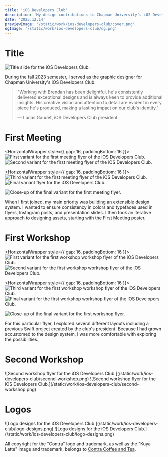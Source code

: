 ```yaml
---
title: 'iOS Developers Club'
description: 'My design contributions to Chapman University’s iOS Developers Club, an organization for students interested in iOS app development.'
date: '2023.12.14'
previewImage: '/static/work/ios-developers-club/cover.png'
ogImage: '/static/work/ios-developers-club/og.png'
---
```


# Title

![Title slide for the iOS Developers Club.](/static/work/ios-developers-club/title.png)

During the fall 2023 semester, I served as the graphic designer for Chapman University's iOS Developers Club.

> "Working with Brendan has been delightful, he's consistently delivered exceptional designs and is always keen to provide additional insights. His creative vision and attention to detail are evident in every piece he's produced, making a lasting impact on our club's identity."
> 
> — Lucas Gaudet, iOS Developers Club president

# First Meeting

<HorizontalWrapper style={{ gap: 16, paddingBottom: 16 }}>
  ![First variant for the first meeting flyer of the iOS Developers Club.](/static/work/ios-developers-club/first-meeting-1.png)
  ![Second variant for the first meeting flyer of the iOS Developers Club.](/static/work/ios-developers-club/first-meeting-2.png)
</HorizontalWrapper>

<HorizontalWrapper style={{ gap: 16, paddingBottom: 16 }}>
  ![Third variant for the first meeting flyer of the iOS Developers Club.](/static/work/ios-developers-club/first-meeting-3.png)
  ![Final variant flyer for the iOS Developers Club.](/static/work/ios-developers-club/first-meeting-4.png)
</HorizontalWrapper>

![Close-up of the final variant for the first meeting flyer.](/static/work/ios-developers-club/first-meeting.png)

When I first joined, my main priority was building an extensible design system. I wanted to ensure consistency in colors and typefaces used in flyers, Instagram posts, and presentation slides. I then took an iterative approach to designing assets, starting with the First Meeting poster.

# First Workshop

<HorizontalWrapper style={{ gap: 16, paddingBottom: 16 }}>
  ![First variant for the first workshop workshop flyer of the iOS Developers Club.](/static/work/ios-developers-club/first-workshop-1.png)
  ![Second variant for the first workshop workshop flyer of the iOS Developers Club.](/static/work/ios-developers-club/first-workshop-2.png)
</HorizontalWrapper>

<HorizontalWrapper style={{ gap: 16, paddingBottom: 16 }}>
  ![Third variant for the first workshop workshop flyer of the iOS Developers Club.](/static/work/ios-developers-club/first-workshop-3.png)
  ![Final variant for the first workshop workshop flyer of the iOS Developers Club.](/static/work/ios-developers-club/first-workshop-4.png)
</HorizontalWrapper>

![Close-up of the final variant for the first workshop flyer.](/static/work/ios-developers-club/first-workshop.png)

For this particular flyer, I explored several different layouts including a previous Swift project created by the club's president. Because I had grown accustomed to the design system, I was more comfortable with exploring the possibilities.

# Second Workshop

<HorizontalWrapper>
  ![Second workshop flyer for the iOS Developers Club.](/static/work/ios-developers-club/second-workshop.png)
  ![Second workshop flyer for the iOS Developers Club.](/static/work/ios-developers-club/second-workshop.png)
</HorizontalWrapper>

# Logos

<HorizontalWrapper>
  ![Logo designs for the iOS Developers Club.](/static/work/ios-developers-club/logo-designs.png)
  ![Logo designs for the iOS Developers Club.](/static/work/ios-developers-club/logo-designs.png)
</HorizontalWrapper>

All copyright for the "Contra" logo and trademark, as well as the "Kuya Latte" image and trademark, belongs to [Contra Coffee and Tea](https://www.contracoffeeandtea.com/).